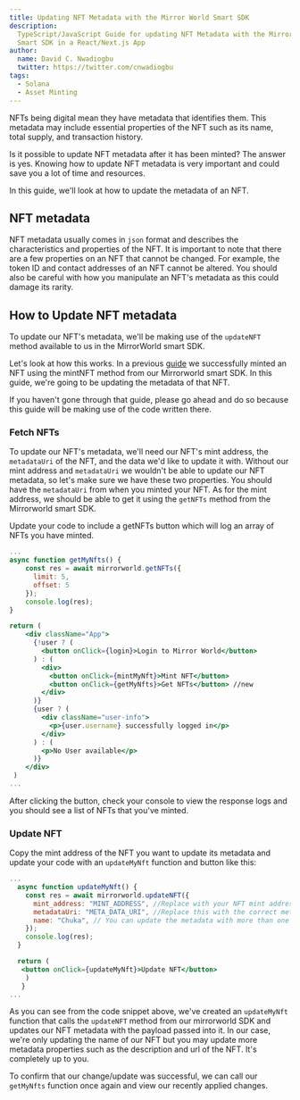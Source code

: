 ```yaml
---
title: Updating NFT Metadata with the Mirror World Smart SDK
description:
  TypeScript/JavaScript Guide for updating NFT Metadata with the Mirror World
  Smart SDK in a React/Next.js App
author:
  name: David C. Nwadiogbu
  twitter: https://twitter.com/cnwadiogbu
tags:
  - Solana
  - Asset Minting
---
```


NFTs being digital mean they have metadata that identifies them. This metadata
may include essential properties of the NFT such as its name, total supply, and
transaction history.

Is it possible to update NFT metadata after it has been minted? The answer is
yes. Knowing how to update NFT metadata is very important and could save you a
lot of time and resources.

In this guide, we'll look at how to update the metadata of an NFT.

## NFT metadata

NFT metadata usually comes in `json` format and describes the characteristics
and properties of the NFT. It is important to note that there are a few
properties on an NFT that cannot be changed. For example, the token ID and
contact addresses of an NFT cannot be altered. You should also be careful with
how you manipulate an NFT's metadata as this could damage its rarity.

## How to Update NFT metadata

To update our NFT's metadata, we'll be making use of the `updateNFT` method
available to us in the MirrorWorld smart SDK.

Let's look at how this works. In a previous
[guide](https://docs.mirrorworld.fun/guides/how-to-mint-nfts-on-solana) we
successfully minted an NFT using the mintNFT method from our Mirrorworld smart
SDK. In this guide, we're going to be updating the metadata of that NFT.

If you haven't gone through that guide, please go ahead and do so because this
guide will be making use of the code written there.

### Fetch NFTs

To update our NFT's metadata, we'll need our NFT's mint address, the
`metadataUri` of the NFT, and the data we'd like to update it with. Without our
mint address and `metadataUri` we wouldn't be able to update our NFT metadata,
so let's make sure we have these two properties. You should have the
`metadataUri` from when you minted your NFT. As for the mint address, we should
be able to get it using the `getNFTs` method from the Mirrorworld smart SDK.

Update your code to include a getNFTs button which will log an array of NFTs you
have minted.

```jsx
...
async function getMyNfts() {
    const res = await mirrorworld.getNFTs({
      limit: 5,
      offset: 5
    });
    console.log(res);
}

return (
    <div className="App">
      {!user ? (
        <button onClick={login}>Login to Mirror World</button>
      ) : (
        <div>
          <button onClick={mintMyNft}>Mint NFT</button>
          <button onClick={getMyNfts}>Get NFTs</button> //new
        </div>
      )}
      {user ? (
        <div className="user-info">
          <p>{user.username} successfully logged in</p>
        </div>
      ) : (
        <p>No User available</p>
      )}
    </div>
 )
...
```

After clicking the button, check your console to view the response logs and you
should see a list of NFTs that you've minted.

### Update NFT

Copy the mint address of the NFT you want to update its metadata and update your
code with an `updateMyNft` function and button like this:

```jsx
...
  async function updateMyNft() {
    const res = await mirrorworld.updateNFT({
      mint_address: "MINT_ADDRESS", //Replace with your NFT mint address
      metadataUri: "META_DATA_URI", //Replace this with the correct metadataUri of the NFT
      name: "Chuka", // You can update the metadata with more than one property
    });
    console.log(res);
  }

  return (
   <button onClick={updateMyNft}>Update NFT</button>
    )
   }
...
```

As you can see from the code snippet above, we've created an `updateMyNft`
function that calls the `updateNFT` method from our mirrorworld SDK and updates
our NFT metadata with the payload passed into it. In our case, we're only
updating the name of our NFT but you may update more metadata properties such as
the description and url of the NFT. It's completely up to you.

To confirm that our change/update was successful, we can call our `getMyNfts`
function once again and view our recently applied changes.

